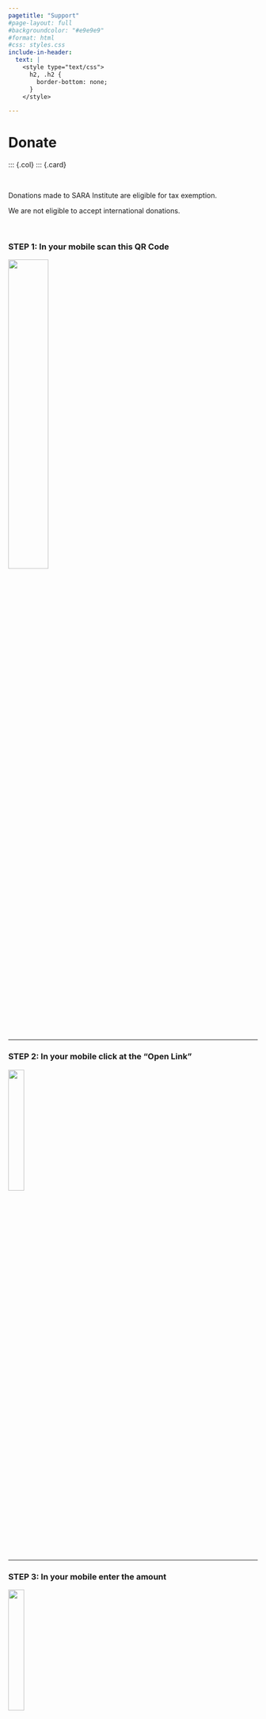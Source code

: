 ```yaml
---
pagetitle: "Support"
#page-layout: full
#backgroundcolor: "#e9e9e9"
#format: html
#css: styles.css
include-in-header: 
  text: |
    <style type="text/css">
      h2, .h2 {
        border-bottom: none;
      }
    </style>

---
```


# Donate

::: {.col}
::: {.card}

::: {.centering}

<br>

[Donations made to SARA Institute are eligible for tax exemption.]{.clr-blue}

[We are not eligible to accept international donations.]{.clr-red}

<br>

### STEP 1: In your mobile scan this QR Code

![](images/donate1.png){width=40%}

----

### STEP 2: In your mobile click at the "Open Link"

![](images/donate2.jpeg){width=25%}

----

### STEP 3: In your mobile enter the amount

![](images/donate3.jpeg){width=25%}

:::
:::

<br>

::: {.col}
::: {.card}

## Support SARA on Social Media.

<br>[{{< fa brands github size=2x >}}](https://github.com/sara-edu) &nbsp;[{{< fa brands twitter size=2x >}}](https://twitter.com/sara_institute) &nbsp; [{{< fa brands facebook size=2x >}}](https://www.facebook.com/profile.php?id=61564043738390) &nbsp; [{{< fa brands youtube size=2x >}}](https://www.youtube.com/@SARADataScience) &nbsp; [{{< fa brands linkedin size=2x >}}](https://www.linkedin.com/company/sara-institute/) &nbsp; [{{< fa brands whatsapp size=2x >}}](https://whatsapp.com/channel/0029Va4r7rGLCoWycMwThl2J)

<br>

SARA Institute is a registered charitable educational institute in India. Your generosity can make a profound impact on the lives of our students striving for a brighter future. By donating to SARA Institute, you're not just giving money; you're investing in the potential of countless individuals to break barriers, achieve their dreams, and contribute positively to their communities.

Every donation, no matter the size, plays a crucial role in supporting our mission to provide quality education to those who need it most. Whether it's improving educational facilities, or developing innovative programs, your contribution makes it possible for us to empower students with the tools they need to succeed.

Join us in creating a world where education knows no bounds. Together, we can pave the way for a future where every individual has the opportunity to learn, grow, and thrive.

Thank you for your generosity and for being a part of our journey towards a brighter tomorrow. For more information kindly reach us at <sara.institute.info@gmail.com>

<br>

**{{< fa phone >}}**
Call us: 925 315 2024 

<br>

:::
:::

<br>

```r
#| echo: false
#| warning: false
#| message: false
library(lubridate)
```

This page was last updated on `r now()`